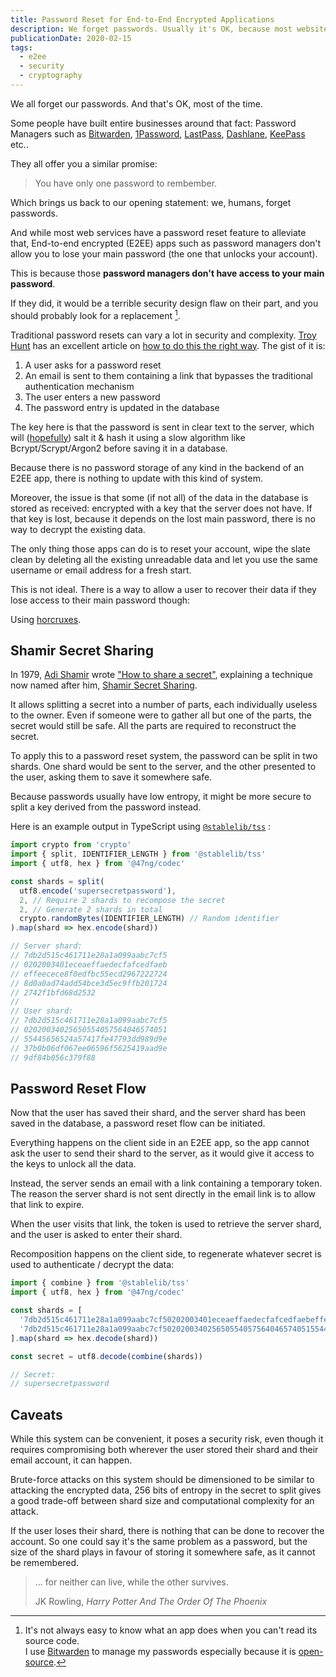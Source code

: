 ```yaml
---
title: Password Reset for End-to-End Encrypted Applications
description: We forget passwords. Usually it's OK, because most websites implement a password reset feature. But how to do this in end-to-end encrypted applications that don't have access to the password in the first place ?
publicationDate: 2020-02-15
tags:
  - e2ee
  - security
  - cryptography
---
```



We all forget our passwords. And that's OK, most of the time.

Some people have built entire businesses around that fact: Password Managers
such as
[Bitwarden](https://bitwarden.com),
[1Password](https://1password.com),
[LastPass](https://lastpass.com),
[Dashlane](https://dashlane.com),
[KeePass](https://keepass.info) etc..

They all offer you a similar promise:

> You have only one password to rembember.

Which brings us back to our opening statement: we, humans, forget passwords.

And while most web services have a password reset feature to alleviate that,
End-to-end encrypted (E2EE) apps such as password managers don't allow you to lose
your main password (the one that unlocks your account).

This is because those **password managers don't have access to your main password**.

If they did, it would be a terrible security design flaw on their part, and you
should probably look for a replacement [^1].

Traditional password resets can vary a lot in security and complexity.
[Troy Hunt](https://www.troyhunt.com) has an excellent article on
[how to do this the right way](https://www.troyhunt.com/everything-you-ever-wanted-to-know/).
The gist of it is:

1. A user asks for a password reset
2. An email is sent to them containing a link that bypasses the traditional authentication mechanism
3. The user enters a new password
4. The password entry is updated in the database

The key here is that the password is sent in clear text to the server, which
will ([hopefully](https://www.youtube.com/watch?v=8ZtInClXe1Q))
salt it & hash it using a slow algorithm like Bcrypt/Scrypt/Argon2 before saving
it in a database.

Because there is no password storage of any kind in the backend of an E2EE app,
there is nothing to update with this kind of system.

Moreover, the issue is that some (if not all) of the data in the database is
stored as received: encrypted with a key that the server does not have. If that
key is lost, because it depends on the lost main password, there is no way to
decrypt the existing data.

The only thing those apps can do is to reset your account, wipe the slate clean
by deleting all the existing unreadable data and let you use the same username
or email address for a fresh start.

This is not ideal. There is a way to allow a user to recover their data if they
lose access to their main password though:

Using <a href="https://en.wikipedia.org/wiki/Magical_objects_in_Harry_Potter#Horcruxes">
horcruxes</a>.

## Shamir Secret Sharing

In 1979, [Adi Shamir](https://en.wikipedia.org/wiki/Adi_Shamir)
wrote ["How to share a secret"](https://dl.acm.org/doi/10.1145/359168.359176),
explaining a technique now named after him,
[Shamir Secret Sharing](https://en.wikipedia.org/wiki/Shamir%27s_Secret_Sharing).

It allows splitting a secret into a number of parts, each individually useless
to the owner. Even if someone were to gather all but one of the parts, the
secret would still be safe. All the parts are required to reconstruct the secret.

To apply this to a password reset system, the password can be split in two shards.
One shard would be sent to the server, and the other presented to the user,
asking them to save it somewhere safe.

<Note title="Security Note:" icon={FiShield}>
  Because passwords usually have low entropy, it might be more secure to split a
  key derived from the password instead.
</Note>

Here is an example output in TypeScript using [`@stablelib/tss`](https://npmjs.com/package/@stablelib/tss) :

```ts
import crypto from 'crypto'
import { split, IDENTIFIER_LENGTH } from '@stablelib/tss'
import { utf8, hex } from '@47ng/codec'

const shards = split(
  utf8.encode('supersecretpassword'),
  2, // Require 2 shards to recompose the secret
  2, // Generate 2 shards in total
  crypto.randomBytes(IDENTIFIER_LENGTH) // Random identifier
).map(shard => hex.encode(shard))

// Server shard:
// 7db2d515c461711e28a1a099aabc7cf5
// 0202003401eceaeffaedecfafcedfaeb
// effeecece8f0edfbc55ecd2967222724
// 8d0a0ad74add54bce3d5ec9ffb201724
// 2742f1bfd68d2532
//
// User shard:
// 7db2d515c461711e28a1a099aabc7cf5
// 02020034025650554057564046574051
// 55445656524a57417fe47793dd989d9e
// 37b0b06df067ee06596f5625419aad9e
// 9df84b056c379f88
```

## Password Reset Flow

Now that the user has saved their shard, and the server shard has been saved in
the database, a password reset flow can be initiated.

Everything happens on the client side in an E2EE app, so the app cannot ask
the user to send their shard to the server, as it would give it access to the
keys to unlock all the data.

Instead, the server sends an email with a link containing a temporary token.
The reason the server shard is not sent directly in the email link is to
allow that link to expire.

When the user visits that link, the token is used to retrieve the server shard,
and the user is asked to enter their shard.

<!-- todo: Add diagrams -->

Recomposition happens on the client side, to regenerate whatever secret is used
to authenticate / decrypt the data:

```ts
import { combine } from '@stablelib/tss'
import { utf8, hex } from '@47ng/codec'

const shards = [
  '7db2d515c461711e28a1a099aabc7cf50202003401eceaeffaedecfafcedfaebeffeecece8f0edfbc55ecd29672227248d0a0ad74add54bce3d5ec9ffb2017242742f1bfd68d2532',
  '7db2d515c461711e28a1a099aabc7cf50202003402565055405756404657405155445656524a57417fe47793dd989d9e37b0b06df067ee06596f5625419aad9e9df84b056c379f88'
].map(shard => hex.decode(shard))

const secret = utf8.decode(combine(shards))

// Secret:
// supersecretpassword
```

## Caveats

While this system can be convenient, it poses a security risk, even though it
requires compromising both wherever the user stored their shard and their email
account, it can happen.

Brute-force attacks on this system should be dimensioned to be similar to
attacking the encrypted data, 256 bits of entropy in the secret to split gives
a good trade-off between shard size and computational complexity for an attack.

If the user loses their shard, there is nothing that can be done to recover
the account. So one could say it's the same problem as a password, but the size
of the shard plays in favour of storing it somewhere safe, as it cannot be
remembered.

> ... for neither can live, while the other survives.
>
> <author>
>   JK Rowling, <em>Harry Potter And The Order Of The Phoenix</em>
> </author>

[^1]: It's not always easy to know what an app does when you can't read its source code.<br/>I use [Bitwarden](https://bitwarden.com) to manage my passwords especially because it is [open-source](https://github.com/bitwarden).
